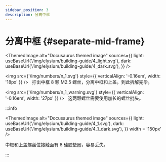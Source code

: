 ```yaml
---
sidebar_position: 3
description: 分离中框
---
```



# 分离中框 {#separate-mid-frame}

<ThemedImage
  alt="Docusaurus themed image"
  sources={{
    light: useBaseUrl('/img/elysium/building-guide/4_light.svg'),
    dark: useBaseUrl('/img/elysium/building-guide/4_dark.svg'),
  }}
/>

<img src={'/img/numbers/n_1.svg'} style={{ verticalAlign: '-0.16em', width: '18px' }} /> &nbsp; 拧出中框 8 颗 M2.5 螺丝，分离中框和上盖。到此拆解完毕。

<img src={'/img/numbers/n_1_warning.svg'} style={{ verticalAlign: '-0.16em', width: '27px' }} /> &nbsp; 这两颗螺丝需要使用加长的螺丝批头。

:::info

<ThemedImage
  alt="Docusaurus themed image"
  sources={{
    light: useBaseUrl('/img/elysium/building-guide/4_1.svg'),
    dark: useBaseUrl('/img/elysium/building-guide/4_1_dark.svg'),
  }}
  width = '150px'
/>

中框和上盖螺丝位接触面有 8 硅胶垫圈，容易丢失。

:::